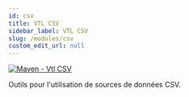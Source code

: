 ```yaml
---
id: csv
title: VTL CSV
sidebar_label: VTL CSV
slug: /modules/csv
custom_edit_url: null
---
```


[![Maven - Vtl CSV](https://maven-badges.herokuapp.com/maven-central/fr.insee.trevas/vtl-csv/badge.svg)](https://maven-badges.herokuapp.com/maven-central/fr.insee.trevas/vtl-csv)

Outils pour l'utilisation de sources de données CSV.
